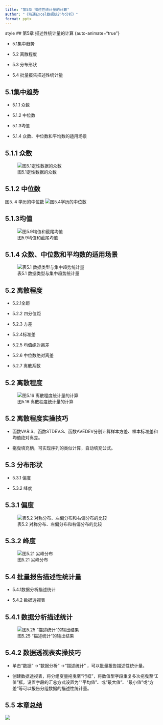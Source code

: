 ```yaml
---
title: "第5章 描述性统计量的计算"
author: "《精通Excel数据统计与分析》"
format: pptx
---
```


{style="color: #044875"}

## 第5章 描述性统计量的计算 {auto-animate="true"}

-   5.1集中趋势

-   5.2 离散程度

-   5.3 分布形状

-   5.4 批量报告描述性统计量

## 5.1集中趋势

::: incremental
-   5.1.1 众数

-   5.1.2 中位数

-   5.1.3均值

-   5.1.4 众数、中位数和平均数的适用场景
:::

## 5.1.1 众数

![图5.1定性数据的众数](img/pic5.1.png)

## 5.1.2 中位数

图5. 4 学历的中位数 ![图5.4学历的中位数](img/pic5.4.png)

## 5.1.3均值

![图5.9均值和截尾均值](img/pic5.9.png)

## 5.1.4 众数、中位数和平均数的适用场景

![表5.1 数据类型与集中趋势统计量](img/pict5.1.png)

## 5.2 离散程度

::: incremental
-   5.2.1全距

-   5.2.2 四分位距

-   5.2.3 方差

-   5.2.4标准差

-   5.2.5 均值绝对离差

-   5.2.6 中位数绝对离差

-   5.2.7 离散系数
:::

## 5.2 离散程度

![图5.16 离散程度统计量的计算](img/pic5.16.png)

## 5.2 离散程度实操技巧

-   函数VAR.S、函数STDEV.S、函数AVEDEV分别计算样本方差、样本标准差和均值绝对离差。

-   拖曳填充柄，可实现序列的类似计算，自动填充公式。

## 5.3 分布形状

-   5.3.1 偏度

-   5.3.2 峰度

## 5.3.1 偏度

![表5.2 对称分布、左偏分布和右偏分布的比较](img/pict5.2.png)

## 5.3.2 峰度

![图5.21 尖峰分布](img/pic5.21.png)

## 5.4 批量报告描述性统计量

-   5.4.1数据分析描述统计

-   5.4.2 数据透视表

## 5.4.1 数据分析描述统计

![图5.25 “描述统计”的输出结果](img/pic5.25.png)

## 5.4.2 数据透视表实操技巧

-   单击“数据” →“数据分析” →“描述统计” ，可以批量报告描述性统计量。

-   创建数据透视表，将分组变量拖曳至“行框”，将数值型字段重复多次拖曳至“Σ值”框，设置字段的汇总方式设置为““平均值”、或“最大值”、“最小值”或“方差”等可以报告分组数据的描述性统计量。

## 5.5 本章总结

![](img/pic5.28.png)

</span>
